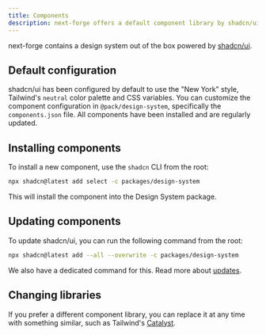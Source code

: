 ```yaml
---
title: Components
description: next-forge offers a default component library by shadcn/ui
---
```


next-forge contains a design system out of the box powered by [shadcn/ui](https://ui.shadcn.com/).

## Default configuration

shadcn/ui has been configured by default to use the "New York" style, Tailwind's `neutral` color palette and CSS variables. You can customize the component configuration in `@pack/design-system`, specifically the `components.json` file. All components have been installed and are regularly updated.

## Installing components

To install a new component, use the `shadcn` CLI from the root:

```sh Terminal
npx shadcn@latest add select -c packages/design-system
```

This will install the component into the Design System package.

## Updating components

To update shadcn/ui, you can run the following command from the root:

```sh Terminal
npx shadcn@latest add --all --overwrite -c packages/design-system
```

We also have a dedicated command for this. Read more about [updates](/updates).

## Changing libraries

If you prefer a different component library, you can replace it at any time with something similar, such as Tailwind's [Catalyst](https://catalyst.tailwindui.com/).
